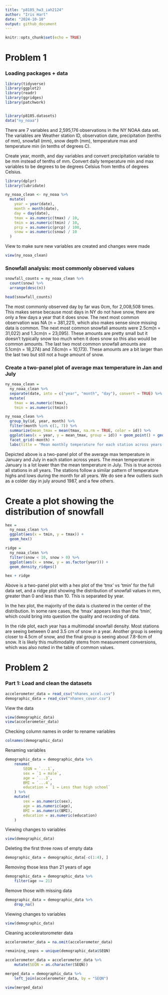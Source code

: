 ```yaml
---
title: "p8105_hw3_iah2124"
author: "Iris Hart"
date: "2024-10-10"
output: github_document
---
```


```r
knitr::opts_chunk$set(echo = TRUE)
```

# Problem 1

### Loading packages + data
```r
library(tidyverse)
library(ggplot2)
library(readr)
library(ggridges)
library(patchwork)


library(p8105.datasets)
data("ny_noaa")
```
There are 7 variables and 2,595,176 observations in the NY NOAA data set. The variables are Weather station ID, observation date, precipitation (tenths of mm), snowfall (mm), snow depth (mm), temperature max and temperature min (in tenths of degrees C). 

Create year, month, and day variables and convert precipitation variable to be mm instead of tenths of mm. Convert daily temperature min and max variables to be degrees to be degrees Celsius from tenths of degrees Celsius.
```r
library(dplyr)
library(lubridate)

ny_noaa_clean <- ny_noaa %>%
  mutate(
    year = year(date),              
    month = month(date),            
    day = day(date),               
    tmax = as.numeric(tmax) / 10,   
    tmin = as.numeric(tmin) / 10,   
    prcp = as.numeric(prcp) / 100,  
    snow = as.numeric(snow) / 10    
  )
```

View to make sure new variables are created and changes were made
```r
view(ny_noaa_clean)
```

### Snowfall analysis: most commonly observed values
```r
snowfall_counts = ny_noaa_clean %>%
  count(snow) %>%
  arrange(desc(n))  

head(snowfall_counts)
```
The most commonly observed day by far was 0cm, for 2,008,508 times. This makes sense because most days in NY do not have snow, there are only a few days a year that it does snow. The next most common observation was NA (n = 381,221), which also makes sense since missing data is common. The next most common snowfall amounts were 2.5cm(n = 31,022) and 1.3cm(n = 23,095). These amounts are pretty small but it doesn't typically snow too much when it does snow so this also would be common amounts. The last two most common snowfall amounts are 5.1cm(n = 18,274) and 7.6cm(n = 10,173). These amounts are a bit larger than the last two but still not a huge amount of snow. 


### Create a two-panel plot of average max temperature in Jan and July
```r
ny_noaa_clean = 
  ny_noaa_clean %>% 
  separate(date, into = c("year", "month", "day"), convert = TRUE) %>% 
  mutate(
    tmax = as.numeric(tmax),
    tmin = as.numeric(tmin))
```

```r
ny_noaa_clean %>% 
  group_by(id, year, month) %>% 
  filter(month %in% c(1, 7)) %>% 
  summarize(mean_tmax = mean(tmax, na.rm = TRUE, color = id)) %>% 
  ggplot(aes(x = year, y = mean_tmax, group = id)) + geom_point() + geom_path() +
  facet_grid(~month) +
  labs(title = "Mean monthly temperature for each station across years for January and July")
```

Depicted above is a two-panel plot of the average max temperature in January and July in each station across years. The mean temperature in January is a lot lower than the mean temperature in July. This is true across all stations in all years. The stations follow a similar pattern of temperature highs and lows during the month for all years. We do see a few outliers such as a colder day in july around 1987, and a few others. 

# Create a plot showing the distribution of snowfall
``` r
hex = 
  ny_noaa_clean %>% 
  ggplot(aes(x = tmin, y = tmax)) + 
  geom_hex()

ridge = 
  ny_noaa_clean %>% 
  filter(snow < 10, snow > 0) %>%
  ggplot(aes(x = snow, y = as.factor(year))) + 
  geom_density_ridges()

hex + ridge
```
Above is a two-panel plot with a hex plot of the 'tmx' vs 'tmin' for the full data set, and a ridge plot showing the distribution of snowfall values in mm, greater than 0 and less than 10. This is separated by year.

In the hex plot, the majority of the data is clustered in the center of the distribution. In some rare cases, the 'tmax' appears less than the 'tmin', which could bring into question the quality and recording of data. 

In the ride plot, each year has a multimodal snowfall density. Most stations are seeing between 0 and 3.5 cm of snow in a year. Another group is seeing closer to 4.5cm of snow, and the final group is seeing about 7.8-8cm of snow. It is likely this
multimodality stems from measurement conversions, which was
also noted in the table of common values.

# Problem 2
### Part 1: Load and clean the datasets 
```r
accelerometer_data = read_csv("nhanes_accel.csv")
demographic_data = read_csv("nhanes_covar.csv")
```
View the data
```r
view(demographic_data)
view(accelerometer_data)
```
Checking column names in order to rename variables 
```r
colnames(demographic_data)
```
Renaming variables 
```r
demographic_data = demographic_data %>%
    rename(
        SEQN = `...1`,  
        sex = `1 = male`,  
        age = `...3`,  
        BMI = `...4`,  
        education = `1 = Less than high school`  
    ) %>%
    mutate(
        sex = as.numeric(sex), 
        age = as.numeric(age),  
        BMI = as.numeric(BMI),
        education = as.numeric(education)  
    )
```

Viewing changes to variables 
```r
view(demographic_data)
```

Deleting the first three rows of empty data
```r
demographic_data = demographic_data[-c(1:4), ]
```

Removing those less than 21 years of age 
```r
demographic_data = demographic_data %>%
    filter(age >= 21)
```

Remove those with missing data
```r
demographic_data = demographic_data %>%
    drop_na()
```

Viewing changes to variables 
```r
view(demographic_data)
```

Cleaning acceleratorometer data 
```r
accelerometer_data = na.omit(accelerometer_data)
```

```r
remaining_seqns = unique(demographic_data$SEQN)
```

```r
accelerometer_data = accelerometer_data %>%
    mutate(SEQN = as.character(SEQN))
```

```r
merged_data = demographic_data %>%
    left_join(accelerometer_data, by = "SEQN")
```

```r
view(merged_data)
```
